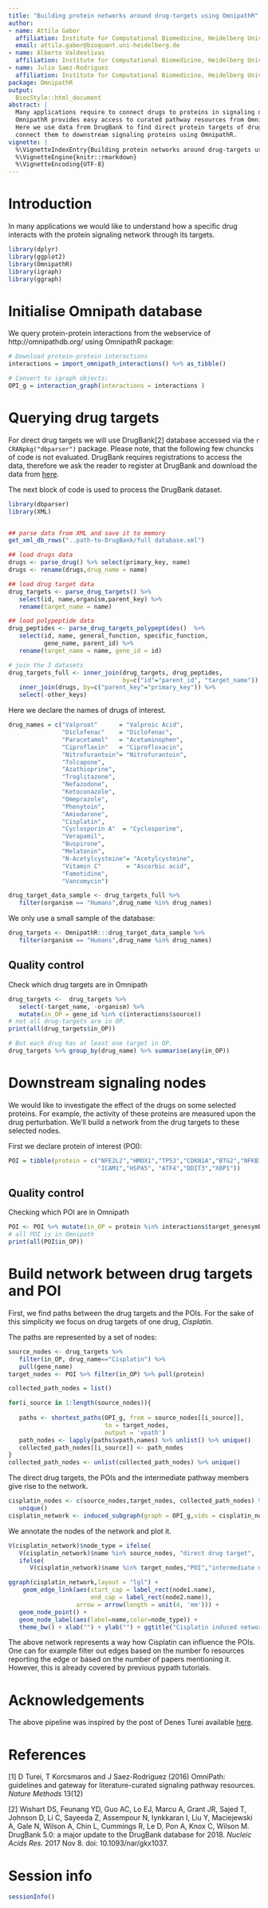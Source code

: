 ```yaml
---
title: "Building protein networks around drug-targets using OmnipathR"
author:
- name: Attila Gabor
  affiliation: Institute for Computational Biomedicine, Heidelberg University
  email: attila.gabor@bioquant.uni-heidelberg.de
- name: Alberto Valdeolivas
  affiliation: Institute for Computational Biomedicine, Heidelberg University
- name: Julio Saez-Rodriguez
  affiliation: Institute for Computational Biomedicine, Heidelberg University
package: OmnipathR
output:
  BiocStyle::html_document
abstract: |
  Many applications require to connect drugs to proteins in signaling networks.
  OmnipathR provides easy access to curated pathway resources from Omnipath. 
  Here we use data from DrugBank to find direct protein targets of drugs and to 
  connect them to downstream signaling proteins using OmnipathR. 
vignette: |
  %\VignetteIndexEntry{Building protein networks around drug-targets using OmnipathR}
  %\VignetteEngine{knitr::rmarkdown}
  %\VignetteEncoding{UTF-8}
---
```



# Introduction

In many applications we would like to understand how a specific drug interacts
with the protein signaling network through its targets. 

```r
library(dplyr)
library(ggplot2)
library(OmnipathR)
library(igraph)
library(ggraph)
```

# Initialise Omnipath database
We query protein-protein interactions from the webservice of
http://omnipathdb.org/ using OmnipathR package: 
```r
# Download protein-protein interactions
interactions = import_omnipath_interactions() %>% as_tibble()

# Convert to igraph objects:
OPI_g = interaction_graph(interactions = interactions )
```


# Querying drug targets
For direct drug targets we will use DrugBank[2] database accessed via the 
`r CRANpkg("dbparser")` package. 
Please note, that the following few chuncks of code is not evaluated. 
DrugBank requires registrations to access the data, therefore we ask the 
reader to register at DrugBank and download
the data from [here](https://www.drugbank.ca/releases/latest).

The next block of code is used to process the DrugBank dataset. 

```r
library(dbparser)
library(XML)


## parse data from XML and save it to memory
get_xml_db_rows("..path-to-DrugBank/full database.xml")

## load drugs data
drugs <- parse_drug() %>% select(primary_key, name)
drugs <- rename(drugs,drug_name = name)

## load drug target data
drug_targets <- parse_drug_targets() %>%
   select(id, name,organism,parent_key) %>%
   rename(target_name = name)

## load polypeptide data
drug_peptides <- parse_drug_targets_polypeptides()  %>%
   select(id, name, general_function, specific_function,
          gene_name, parent_id) %>%
   rename(target_name = name, gene_id = id)

# join the 3 datasets
drug_targets_full <- inner_join(drug_targets, drug_peptides,
                                by=c("id"="parent_id", "target_name")) %>%
   inner_join(drugs, by=c("parent_key"="primary_key")) %>%
   select(-other_keys)

```
Here we declare the names of drugs of interest. 

```r
drug_names = c("Valproat"      = "Valproic Acid",
               "Diclofenac"    = "Diclofenac",
               "Paracetamol"   = "Acetaminophen",
               "Ciproflaxin"   = "Ciprofloxacin",
               "Nitrofurantoin"= "Nitrofurantoin",
               "Tolcapone",
               "Azathioprine",
               "Troglitazone",
               "Nefazodone",
               "Ketoconazole",
               "Omeprazole",
               "Phenytoin",
               "Amiodarone",
               "Cisplatin",
               "Cyclosporin A"  = "Cyclosporine",
               "Verapamil",
               "Buspirone",
               "Melatonin",
               "N-Acetylcysteine"= "Acetylcysteine",
               "Vitamin C"       = "Ascorbic acid",
               "Famotidine",
               "Vancomycin")
```

```r

drug_target_data_sample <- drug_targets_full %>%
   filter(organism == "Humans",drug_name %in% drug_names)

```

We only use a small sample of the database: 

```r
drug_targets <- OmnipathR:::drug_target_data_sample %>% 
   filter(organism == "Humans",drug_name %in% drug_names)
```

## Quality control

Check which drug targets are in Omnipath 
```r
drug_targets <-  drug_targets %>%
   select(-target_name, -organism) %>% 
   mutate(in_OP = gene_id %in% c(interactions$source))
# not all drug-targets are in OP. 
print(all(drug_targets$in_OP))

# But each drug has at least one target in OP. 
drug_targets %>% group_by(drug_name) %>% summarise(any(in_OP))

```

# Downstream signaling nodes

We would like to investigate the effect of the drugs on some selected proteins. 
For example, the activity of these proteins are measured upon the drug
perturbation. We'll build a network from the drug targets to these selected
nodes.

First we declare protein of interest (POI):

```r
POI = tibble(protein = c("NFE2L2","HMOX1","TP53","CDKN1A","BTG2","NFKB1",
                         "ICAM1","HSPA5", "ATF4","DDIT3","XBP1"))
```

## Quality control
Checking which POI are in Omnipath
```r
POI <- POI %>% mutate(in_OP = protein %in% interactions$target_genesymbol)
# all POI is in Omnipath
print(all(POI$in_OP))


```

# Build network between drug targets and POI

First, we find paths between the drug targets and the POIs. 
For the sake of this simplicity we focus on drug targets of one drug,
_Cisplatin_. 

The paths are represented by a set of nodes:

```r

source_nodes <- drug_targets %>%
   filter(in_OP, drug_name=="Cisplatin") %>%
   pull(gene_name)
target_nodes <- POI %>% filter(in_OP) %>% pull(protein)

collected_path_nodes = list()

for(i_source in 1:length(source_nodes)){
   
   paths <- shortest_paths(OPI_g, from = source_nodes[[i_source]],
                           to = target_nodes,
                           output = 'vpath')
   path_nodes <- lapply(paths$vpath,names) %>% unlist() %>% unique()
   collected_path_nodes[[i_source]] <- path_nodes
}
collected_path_nodes <- unlist(collected_path_nodes) %>% unique()
```

The direct drug targets, the POIs and the intermediate pathway members give
rise to the network. 

```r
cisplatin_nodes <- c(source_nodes,target_nodes, collected_path_nodes) %>%
   unique()
cisplatin_network <- induced_subgraph(graph = OPI_g,vids = cisplatin_nodes)  
```
We annotate the nodes of the network and plot it. 
```r
V(cisplatin_network)$node_type = ifelse(
   V(cisplatin_network)$name %in% source_nodes, "direct drug target",
   ifelse(
      V(cisplatin_network)$name %in% target_nodes,"POI","intermediate node"))

ggraph(cisplatin_network,layout = "lgl") + 
    geom_edge_link(aes(start_cap = label_rect(node1.name),
                       end_cap = label_rect(node2.name)), 
                   arrow = arrow(length = unit(4, 'mm'))) + 
   geom_node_point() +
   geom_node_label(aes(label=name,color=node_type)) +
   theme_bw() + xlab("") + ylab("") + ggtitle("Cisplatin induced network")

```
The above network represents a way how Cisplatin can influence the POIs. One 
can for example filter out edges based on the number fo resources reporting the
edge or based on the number of papers mentioning it. However, this is already
covered by previous pypath tutorials. 

# Acknowledgements

The above pipeline was inspired by the post of Denes Turei available
[here](https://groups.google.com/forum/#!msg/omnipath/IAV5PEXRyMg/PvwOKkusBQAJ).


# References

[1] D Turei, T Korcsmaros and J Saez-Rodriguez (2016) OmniPath: guidelines and
gateway for literature-curated signaling pathway resources. _Nature Methods_
13(12)

[2] Wishart DS, Feunang YD, Guo AC, Lo EJ, Marcu A, Grant JR, Sajed T,
Johnson D, Li C, Sayeeda Z, Assempour N, Iynkkaran I, Liu Y, Maciejewski A,
Gale N, Wilson A, Chin L, Cummings R, Le D, Pon A, Knox C, Wilson M.
DrugBank 5.0: a major update to the DrugBank database for 2018.
_Nucleic Acids Res._ 2017 Nov 8. doi: 10.1093/nar/gkx1037.


# Session info {.unnumbered}

```r
sessionInfo()
```

